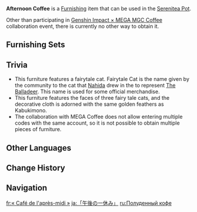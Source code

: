 {{Furnishing Infobox
|id             = 370334
|image          = Item Afternoon Coffee.png
|category       = Building
|subcategory    = Mercantile
|quality        = 4
|adeptal_energy = 30
|load           = 190
|reduced_load   = 142
|description    = A mobile coffee stand of unknown provenance. The entire cart is constructed of sturdy timber, with a bright red tablecloth spread over it. The interior of the cart has been painstakingly set up to ensure that the barista need not move about frequently, and can complete the entire process from taking the order to completing the coffee by simply turning about or moving slightly from side to side. The stand is stocked with a surfeit of ingredients, and much thought has been put into their arrangement, such that the barista may quickly create the caffeinated beverage according to the customer's wishes. The customers themselves may observe the entire magnificent process from the side, enjoying their custom coffee and a lovely afternoon.
|event          = Genshin Impact × MEGA MGC Coffee
|source1        = Order five collaboration drinks from the MEGA MGC Coffee app, collect stamps, and receive a code.
}}

'''Afternoon Coffee''' is a [[Furnishing]] item that can be used in the [[Serenitea Pot]].

Other than participating in [[Genshin Impact × MEGA MGC Coffee]] collaboration event, there is currently no other way to obtain it.

==Furnishing Sets==
{{Craft Usage|type=Furnishing Set}}

==Trivia==
* This furniture features a fairytale cat. Fairytale Cat is the name given by the community to the cat that [[Nahida]] drew in the {{Quest|Inversion of Genesis}} to represent [[The Balladeer]]. This name is used for some official merchandise.
*This furniture features the faces of three fairy tale cats, and the decorative cloth is adorned with the same golden feathers as Kabukimono.
*The collaboration with MEGA Coffee does not allow entering multiple codes with the same account, so it is not possible to obtain multiple pieces of furniture.

==Other Languages ==
{{Other Languages
|en       = Afternoon Coffee
|zhs      = 「午后一咖」
|zhs_rm   = Wǔ Hòu Yī Gā
|zht      = 「午後一咖」
|zht_rm   = Wǔ Hòu Yī Gā
|zh_tl    = 
|ja       = 「午後の一休み」
|ja_rm    = Gogo-no-Hitoyasumi
|ja_tl    = "Afternoon break."
|ko       = 「오후<->의 커피 한 잔」
|ko_tl    = "A Cup of Coffee in the Afternoon"
|es       = Café vespertino
|es_tl    = Afternoon Coffee
|fr       = « Café de l'après-midi »
|fr_tl    = "Afternoon Coffee"
|ru       = Полуденный кофе
|ru_tl    = 
|th       = "กาแฟยามบ่าย"
|th_rm    = 
|th_tl    = 
|vi       = Cà Phê Chiều
|vi_tl    = 
|de       = „Kaffeetrinken“
|de_tl    = Drinking coffee
|id       = "Secangkir Kopi di Siang Hari"
|id_tl    = "A Cup of Coffee in the Afternoon"
|pt       = Café da Tarde
|pt_tl    = 
|tr       = İkindi Kahvesi
|tr_tl    = 
|it       = Caffè pomeridiano
|it_tl    = 
}}

==Change History==
{{Change History|4.8}}

==Navigation==
{{Furnishing Navbox|exterior}}

[[fr:« Café de l'après-midi »]]
[[ja:「午後の一休み」]]
[[ru:Полуденный кофе]]